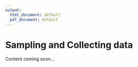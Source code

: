 ```yaml
---
output:
  html_document: default
  pdf_document: default
---
```


# Sampling and Collecting data {#ch4}

Content coming soon...
